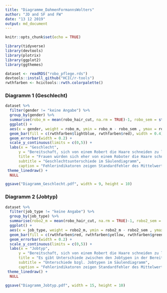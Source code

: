 ```yaml
---
title: "Diagramme_DahmenFormannsWolters"
author: "JD and SF and FW"
date: "13 12 2019"
output: md_document
---
```


```r
knitr::opts_chunk$set(echo = TRUE)

library(tidyverse)
library(devtools)
library(plotrix)
library(ggplot2)
library(ggthemes)

dataset <- readRDS("robo_pflege.rds")
devtools::install_github("HCIC/r-tools")
rwthfarben <- hcictools::rwth.colorpalette()

```

### Diagramm 1 (Geschlecht)

``` r
dataset %>% 
  filter(gender != "keine Angabe") %>%
  group_by(gender) %>%
  summarise(robo_m = mean(robo_hair_cut, na.rm = TRUE)-1, robo_sem = std.error(robo_hair_cut)) %>% 
  ggplot() +
  aes(x = gender, weight = robo_m, ymin = robo_m - robo_sem , ymax = robo_m + robo_sem, fill = gender) +
  geom_bar(fill = c(rwthfarben$lightblue, rwthfarben$red), width = 0.4) +
  geom_errorbar(width = 0.2) +
  scale_y_continuous(limits = c(0,5)) +
  labs(x = "Geschlecht",
      y = "Bereitschaft, sich von einem Robert die Haare schneiden zu lassen",
      title = "Frauen würden sich eher von einem Roboter die Haare schneiden lassen als Männer.",
      subtitle = "Geschlechtsunterschiede im Säulendiagramm",
      caption = "Fehlerindikatoren zeigen Standardfehler des Mittelwerts.") +
 theme_linedraw() +
  NULL

ggsave("Diagramm_Geschlecht.pdf", width = 9, height = 10)

```

### Diagramm 2 (Jobtyp)

``` r
dataset %>% 
  filter(job_type != "keine Angabe") %>%
  group_by(job_type) %>%
  summarise(robo2_m = mean(robo_hair_cut, na.rm = TRUE)-1, robo2_sem = std.error(robo_hair_cut)) %>% 
  ggplot() +
  aes(x = job_type, weight = robo2_m, ymin = robo2_m - robo2_sem , ymax = robo2_m + robo2_sem, fill = job_type) +
  geom_bar(fill = c(rwthfarben$red, rwthfarben$yellow, rwthfarben$green, rwthfarben$lightblue, rwthfarben$purple), width = 0.4) +
  geom_errorbar(width = 0.2) +
  scale_y_continuous(limits = c(0,5)) +
  labs(x = "Jobtyp",
      y = "Bereitschaft, sich von einem Robert die Haare schneiden zu lassen",
      title = "Es gibt Unterschiede zwischen den Jobtypen in der Bereitschaft sich von einem Roboter die Haare schneiden zu lassen.",
      subtitle = "Unterschiede bzgl. Jobtypen im Säulendiagramm",
      caption = "Fehlerindikatoren zeigen Standardfehler des Mittelwerts.") +
 theme_linedraw() +
  NULL

ggsave("Diagramm_Jobtyp.pdf", width = 15, height = 10)

```